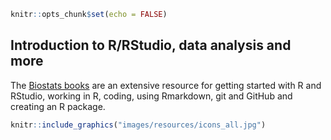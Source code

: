``` r
knitr::opts_chunk$set(echo = FALSE)
```

## Introduction to R/RStudio, data analysis and more

The [Biostats books](https://biostats-r.github.io/biostats/index.html) are an extensive resource for getting started with R and RStudio, working in R, coding, using Rmarkdown, git and GitHub and creating an R package.

```r
knitr::include_graphics("images/resources/icons_all.jpg")
```

